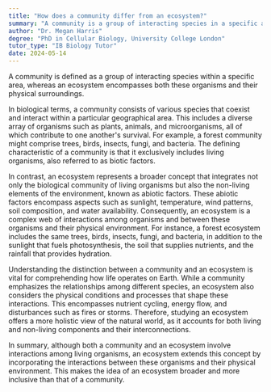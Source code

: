 ```yaml
---
title: "How does a community differ from an ecosystem?"
summary: "A community is a group of interacting species in a specific area, while an ecosystem includes both organisms and their physical environment."
author: "Dr. Megan Harris"
degree: "PhD in Cellular Biology, University College London"
tutor_type: "IB Biology Tutor"
date: 2024-05-14
---
```


A community is defined as a group of interacting species within a specific area, whereas an ecosystem encompasses both these organisms and their physical surroundings.

In biological terms, a community consists of various species that coexist and interact within a particular geographical area. This includes a diverse array of organisms such as plants, animals, and microorganisms, all of which contribute to one another's survival. For example, a forest community might comprise trees, birds, insects, fungi, and bacteria. The defining characteristic of a community is that it exclusively includes living organisms, also referred to as biotic factors.

In contrast, an ecosystem represents a broader concept that integrates not only the biological community of living organisms but also the non-living elements of the environment, known as abiotic factors. These abiotic factors encompass aspects such as sunlight, temperature, wind patterns, soil composition, and water availability. Consequently, an ecosystem is a complex web of interactions among organisms and between these organisms and their physical environment. For instance, a forest ecosystem includes the same trees, birds, insects, fungi, and bacteria, in addition to the sunlight that fuels photosynthesis, the soil that supplies nutrients, and the rainfall that provides hydration.

Understanding the distinction between a community and an ecosystem is vital for comprehending how life operates on Earth. While a community emphasizes the relationships among different species, an ecosystem also considers the physical conditions and processes that shape these interactions. This encompasses nutrient cycling, energy flow, and disturbances such as fires or storms. Therefore, studying an ecosystem offers a more holistic view of the natural world, as it accounts for both living and non-living components and their interconnections.

In summary, although both a community and an ecosystem involve interactions among living organisms, an ecosystem extends this concept by incorporating the interactions between these organisms and their physical environment. This makes the idea of an ecosystem broader and more inclusive than that of a community.
    